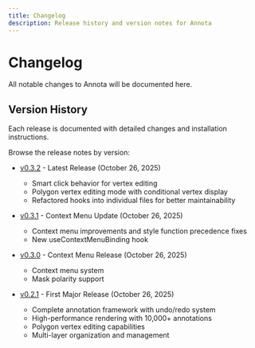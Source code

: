 ```yaml
---
title: Changelog
description: Release history and version notes for Annota
---
```


# Changelog

All notable changes to Annota will be documented here.

## Version History

Each release is documented with detailed changes and installation instructions.

Browse the release notes by version:

- [v0.3.2](/docs/changelog/v0_3_2) - Latest Release (October 26, 2025)
  - Smart click behavior for vertex editing
  - Polygon vertex editing mode with conditional vertex display
  - Refactored hooks into individual files for better maintainability

- [v0.3.1](/docs/changelog/v0_3_1) - Context Menu Update (October 26, 2025)
  - Context menu improvements and style function precedence fixes
  - New useContextMenuBinding hook

- [v0.3.0](/docs/changelog/v0_3_0) - Context Menu Release (October 26, 2025)
  - Context menu system
  - Mask polarity support

- [v0.2.1](/docs/changelog/v0_2_1) - First Major Release (October 26, 2025)
  - Complete annotation framework with undo/redo system
  - High-performance rendering with 10,000+ annotations
  - Polygon vertex editing capabilities
  - Multi-layer organization and management
